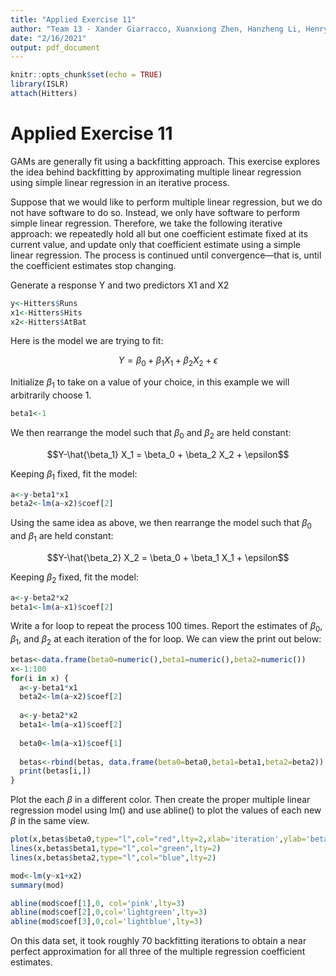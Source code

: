 ---
title: "Applied Exercise 11"
author: "Team 13 - Xander Giarracco, Xuanxiong Zhen, Hanzheng Li, Henry Tazewell"
date: "2/16/2021"
output: pdf_document
---

```{r setup, include=FALSE}
knitr::opts_chunk$set(echo = TRUE)
library(ISLR)
attach(Hitters)
```

# Applied Exercise 11

GAMs are generally fit using a backfitting approach. This exercise explores the
idea behind backfitting by approximating multiple linear regression using 
simple linear regression in an iterative process.

Suppose that we would like to perform multiple linear regression, but
we do not have software to do so. Instead, we only have software
to perform simple linear regression. Therefore, we take the following
iterative approach: we repeatedly hold all but one coefficient estimate
fixed at its current value, and update only that coefficient
estimate using a simple linear regression. The process is continued until
convergence—that is, until the coefficient estimates stop changing.


Generate a response Y and two predictors X1 and X2

```{r data}
y<-Hitters$Runs
x1<-Hitters$Hits
x2<-Hitters$AtBat
```

Here is the model we are trying to fit:

$$Y = \beta_0 + \beta_1 X_1 + \beta_2 X_2 + \epsilon$$


Initialize $\beta_1$ to take on a value of your choice, in this example we will
arbitrarily choose 1.
```{r beta}
beta1<-1
```

We then rearrange the model such that $\beta_0$ and $\beta_2$ are held constant:

$$Y-\hat{\beta_1} X_1 = \beta_0 + \beta_2 X_2 + \epsilon$$
 
Keeping $\beta_1$ fixed, fit the model:

```{r beta2}
a<-y-beta1*x1
beta2<-lm(a~x2)$coef[2]
```

Using the same idea as above, we then rearrange the model such that $\beta_0$ and $\beta_1$ are held constant:

$$Y-\hat{\beta_2} X_2 = \beta_0 + \beta_1 X_1 + \epsilon$$

Keeping $\beta_2$ fixed, fit the model:

```{r beta1}
a<-y-beta2*x2
beta1<-lm(a~x1)$coef[2]
```

Write a for loop to repeat the process 100 times. Report the
estimates of $\beta_0$, $\beta_1$, and $\beta_2$ at each iteration of the for loop.
We can view the print out below:

```{r loop}
betas<-data.frame(beta0=numeric(),beta1=numeric(),beta2=numeric())
x<-1:100
for(i in x) {
  a<-y-beta1*x1
  beta2<-lm(a~x2)$coef[2]
  
  a<-y-beta2*x2
  beta1<-lm(a~x1)$coef[2]
  
  beta0<-lm(a~x1)$coef[1]
  
  betas<-rbind(betas, data.frame(beta0=beta0,beta1=beta1,beta2=beta2))
  print(betas[i,])
}
```

Plot the each $\beta$ in a different color. Then create the proper multiple linear
regression model using lm() and use abline() to plot the values of each 
new $\beta$ in the same view.

```{r plots}
plot(x,betas$beta0,type="l",col="red",lty=2,xlab='iteration',ylab='betas')
lines(x,betas$beta1,type="l",col="green",lty=2)
lines(x,betas$beta2,type="l",col="blue",lty=2)

mod<-lm(y~x1+x2)
summary(mod)

abline(mod$coef[1],0, col='pink',lty=3)
abline(mod$coef[2],0,col='lightgreen',lty=3)
abline(mod$coef[3],0,col='lightblue',lty=3)

```


On this data set, it took roughly 70 backfitting iterations to obtain a near perfect
approximation for all three of the multiple regression coefficient estimates.